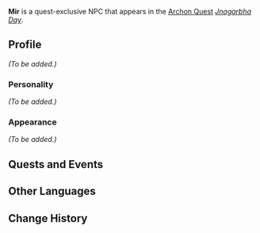 {{Meta
|missing_NPC_profile  = yes
}}
{{Character Infobox
|type             = Quest NPC
|image            = NPC Mir.png
|region           = Sumeru
|affiliation      = Vahumana
|title            = 

|ancestry         = <!-- Clan/family -->
|father           = 
|mother           = 
|spouse           = 
|sibling          = 
|child            = 
|relative         = 

|voiceEN          = 
|voiceCN          = 
|voiceJP          = 
|dialoguereward   = 
}}
'''Mir''' is a quest-exclusive NPC that appears in the [[Archon Quest]] ''[[Jnagarbha Day]]''.
<!--
==Location==
{{subst:#tag:gallery|
NPC Location {{subst:PAGENAME}}.png{{subst:!}}{{subst:PAGENAME}}'s location
NPC Location {{subst:PAGENAME}} Context.png{{subst:!}}Additional context
|captionalign=center
}}
-->
==Profile==
<!--Detailed story/lore information goes here.-->
''(To be added.)''

===Personality===
''(To be added.)''

===Appearance===
<!--Keep appearance section short and concise. Limit to 2 paragraphs with 3-4 sentences each.-->
''(To be added.)''

==Quests and Events==
{{Quests and Events}}
<!--
==Idle Quotes==
{{Dialogue start}}
: {{DIcon|Idle}} {{Tx}}
:: {{A|VO {{subst:PAGENAME}} 01.ogg}} "{{Tx}}"
{{Dialogue end}}

==Dialogue==
{{Dialogue start}}
:'''{{subst:PAGENAME}}:'''
:{{DIcon}}
{{Dialogue end}}
<!--
==Event Dialogue==
===Event Name===
{{Dialogue start}}
:'''{{subst:PAGENAME}}:'''
{{Dialogue end}}

==Trivia==
* 
-->
==Other Languages==
{{Other Languages
|default_hidden = 1
|en      = Mir
|zhs     = 米尔
|zhs_rm  = Mǐ'ěr
|zht     = 米爾
|zht_rm  = Mǐ'ěr
|ja      = ミル
|ja_rm   = Miru
|ko      = 미르
|ko_rm   = Mireu
|es      = Mir
|fr      = Mir
|ru      = Мир
|th      = Mir
|vi      = Mir
|de      = Mir
|id      = Mir
|pt      = Mir
|tr      = Mir
|it      = Mir
}}

==Change History==
{{Change History|3.2}}
<!--
==References==
{{Reflist}}
-->